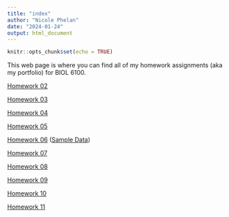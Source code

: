 ```yaml
---
title: "index"
author: "Nicole Phelan"
date: "2024-01-24"
output: html_document
---
```


```r
knitr::opts_chunk$set(echo = TRUE)
```

This web page is where you can find all of my homework assignments (aka my portfolio) for BIOL 6100.

[Homework 02](NewPage.html)

[Homework 03](Homework3.html)

[Homework 04](Homework4.html)

[Homework 05](Homework5.html)

[Homework 06](Homework6.html) ([Sample Data](Homework6Sample.html))

[Homework 07](Homework7.html)

[Homework 08](Homework8.html)

[Homework 09](Homework9.html)

[Homework 10](Homework10.html)

[Homework 11](Homework11.html)
